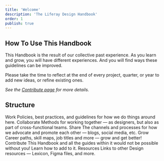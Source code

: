 ```yaml
---
title: 'Welcome'
description: 'The Liferay Design Handbook'
order: 1
publish: true
---
```



## How To Use This Handbook

This Handbook is the result of our collective past experience. As you learn and grow, you will have different experiences. And you will find ways these guidelines can be improved.

Please take the time to reflect at the end of every project, quarter, or year to add new ideas, or refine existing ones.

_See the [Contribute page](././contribute) for more details._

## Structure

<Grid template="auto / 1fr 1fr 1fr" gap="2rem">
	<Grid.Item>
		<Link to=".././work/remotely">
			<Flex direction="column">
				<Heading>Work</Heading>
				<Text>
					Policies, best practices, and guidelines for how we do things around
					here.
				</Text>
			</Flex>
		</Link>
	</Grid.Item>
	<Grid.Item>
		<Link to=".././collaborate/update">
			<Flex direction="column">
				<Heading>Collaborate</Heading>
				<Text>
					Methods for working together &mdash; as designers, but also as part of
					cross-functional teams.
				</Text>
			</Flex>
		</Link>
	</Grid.Item>
	<Grid.Item>
		<Link to=".././share/overview">
			<Flex direction="column">
				<Heading>Share</Heading>
				<Text>
					The channels and processes for how we advocate and promote each other
					&mdash; blogs, social media, etc.
				</Text>
			</Flex>
		</Link>
	</Grid.Item>
	<Grid.Item>
		<Link to=".././grow/introduction">
			<Flex direction="column">
				<Heading>Grow</Heading>
				<Text>
					Career paths, skill maps, job titles and more &mdash; grow and get
					better!
				</Text>
			</Flex>
		</Link>
	</Grid.Item>
	<Grid.Item>
		<Link to=".././contribute/introduction">
			<Flex direction="column">
				<Heading>Contribute</Heading>
				<Text>
					This Handbook and all the guides within it would not be possible
					without you! Learn how to add to it.
				</Text>
			</Flex>
		</Link>
	</Grid.Item>
	<Grid.Item>
		<Link to=".././resources">
			<Flex direction="column">
				<Heading>Resources</Heading>
				<Text>
					Links to other Design resources &mdash; Lexicon, Figma files, and
					more.
				</Text>
			</Flex>
		</Link>
	</Grid.Item>
</Grid>

<br />
<br />
<br />
<br />

